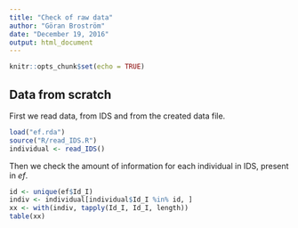 ```yaml
---
title: "Check of raw data"
author: "Göran Broström"
date: "December 19, 2016"
output: html_document
---
```


```r
knitr::opts_chunk$set(echo = TRUE)
```

## Data from scratch

First we read data, from IDS and from the created data file.
```r
load("ef.rda")
source("R/read_IDS.R")
individual <- read_IDS()
```

Then we check the amount of information for each individual in IDS, present in *ef*.
```r
id <- unique(ef$Id_I)
indiv <- individual[individual$Id_I %in% id, ]
xx <- with(indiv, tapply(Id_I, Id_I, length))
table(xx)
```

